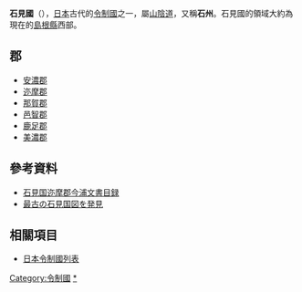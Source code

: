 {{refimprove||time=2014-09-01T03:47:53+00:00}}
{{japanese|image=Old Japan Iwami.svg|width=300px|caption=石見國在日本的位置|japanese=石見国|kana=いわみのくに|romaji=Iwami no kuni}}
'''石見國'''（{{jpn|j=石見国|kyu=石見國|hg=いわみのくに|hgt=いはみのくに|rm=Iwaminokuni|f=y}}），[[日本|日本]]古代的[[令制國|令制國]]之一，屬[[山陰道|山陰道]]，又稱'''石州'''。石見國的領域大約為現在的[[島根縣|島根縣]]西部。

==郡==
*[[安濃郡_(島根縣)|安濃郡]]
*[[邇摩郡|迩摩郡]]
*[[那賀郡_(島根縣)|那賀郡]]
*[[邑智郡|邑智郡]]
*[[鹿足郡|鹿足郡]]
*[[美濃郡|美濃郡]]

==參考資料==
*[http://albatross.soc.shimane-u.ac.jp/src/kiyo/kiyobase/zzz002/2_kobayashi.pdf 石見国迩摩郡今浦文書目録] {{Wayback|url=http://albatross.soc.shimane-u.ac.jp/src/kiyo/kiyobase/zzz002/2_kobayashi.pdf |date=20140911201849 }}
*[https://web.archive.org/web/20140911184846/http://www.sanin-chuo.co.jp/tokushu/modules/news/article.php?storyid=344648006 最古の石見国図を発見]

== 相關項目 ==
*[[日本令制國列表|日本令制國列表]]

{{石見國的郡}}
{{日本令制國}}

{{DEFAULTSORT:Iwami}}

[[Category:令制國|Category:令制國]]
[[Category:石見國|*]]
{{Japan-geo-stub}}